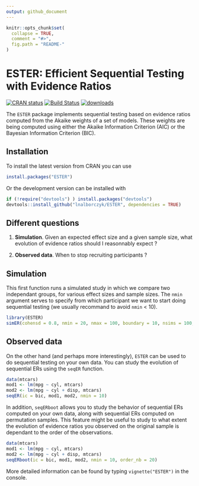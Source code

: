 ```yaml
---
output: github_document
---
```


```r
knitr::opts_chunk$set(
  collapse = TRUE,
  comment = "#>",
  fig.path = "README-"
)
```

# ESTER: Efficient Sequential Testing with Evidence Ratios

[![CRAN status](http://www.r-pkg.org/badges/version/ESTER)](https://cran.r-project.org/package=ESTER) [![Build Status](https://travis-ci.org/lnalborczyk/ESTER.svg?branch=master)](https://travis-ci.org/lnalborczyk/ESTER)
[![downloads](http://cranlogs.r-pkg.org/badges/ESTER)](http://cran.rstudio.com/web/packages/ESTER/index.html)

The `ESTER` package implements sequential testing based on evidence ratios computed from the Akaike weights of a set of models. These weights are being computed using either the Akaike Information Criterion (AIC) or the Bayesian Information Criterion (BIC).

## Installation

To install the latest version from CRAN you can use

```r
install.packages("ESTER")
```

Or the development version can be installed with

```r
if (!require("devtools") ) install.packages("devtools")
devtools::install_github("lnalborczyk/ESTER", dependencies = TRUE)
```

## Different questions

1. **Simulation**. Given an expected effect size and a given sample size, what evolution of evidence ratios should I reasonnably expect ?

2. **Observed data**. When to stop recruiting participants ?

## Simulation

This first function runs a simulated study in which we compare two independant groups, for various effect sizes and sample sizes. The `nmin` argument serves to specify from which participant we want to start doing sequential testing (we usually recommand to avoid `nmin` < 10).

```r
library(ESTER)
simER(cohensd = 0.8, nmin = 20, nmax = 100, boundary = 10, nsims = 100, ic = bic)
```

## Observed data

On the other hand (and perhaps more interestingly), `ESTER` can be used to do sequential testing on your own data. You can study the evolution of sequential ERs using the `seqER` function.

```r
data(mtcars)
mod1 <- lm(mpg ~ cyl, mtcars)
mod2 <- lm(mpg ~ cyl + disp, mtcars)
seqER(ic = bic, mod1, mod2, nmin = 10)
```

In addition, `seqERboot` allows you to study the behavior of sequential ERs computed on your own data, along with sequential ERs computed on permutation samples. This feature might be useful to study to what extent the evolution of evidence ratios you observed on the original sample is dependant to the order of the observations.

```r
data(mtcars)
mod1 <- lm(mpg ~ cyl, mtcars)
mod2 <- lm(mpg ~ cyl + disp, mtcars)
seqERboot(ic = bic, mod1, mod2, nmin = 10, order_nb = 20)
```

More detailed information can be found by typing `vignette("ESTER")` in the console.
